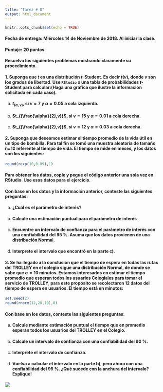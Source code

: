 ```yaml
---
title: "Tarea # 8"
output: html_document
---
```


```r
knitr::opts_chunk$set(echo = TRUE)
```


#### **Fecha de entrega:** Miércoles 14 de Noviembre de 2018. Al iniciar la clase.

#### **Puntaje: 20 puntos** 

#### Resuelva los siguientes problemas mostrando claramente su procedimiento.

#### **1.** Suponga que $t$ es una distribución $t$-Student. Es decir $t(v)$, donde $v$ son los grados de libertad. Use `RStudio` o una tabla de probabilidades $t$-Student para calcular:(Haga una gráfica que ilustre la información solicitada en cada caso). 

a)  ####  $t_{(\alpha,v)}$, si $v=7$ y $\alpha=0.05$ a cola izquierda.

b)  ####  $t_{(\frac{\alpha}{2},v)}$, si $v=15$ y $\alpha=0.01$ a cola derecha.

b)  ####  $t_{(\frac{\alpha}{2},v)}$, si $v=12$ y $\alpha=0.03$ a cola derecha. 

#### **2.** Suponga que deseamos estimar el tiempo promedio de la vida útil en un tipo de bombilla. Para tal fin se tomó una muestra aleatoria de tamaño n=10 referente al tiempo de vida. El tiempo se mide en meses, y los datos son los siguientes:

```r
round(rexp(10,0.09),1)
```

#### Para obtener los datos, copie y pegue el código anterior una sola vez en RStudio. Use esos datos para el ejercicio.

#### Con base en los datos y la información anterior, conteste las siguientes preguntas:

a)  #### ¿Cuál es el parámetro de interés?  

b)  #### Calcule una estimación puntual para el parámetro de interés

c)  #### Encuentre un intervalo de confianza para el parámetro de interés con una confiabilidad del 95 %. Asuma que los datos provienen de una distribución Normal.

d)  #### Interprete el intervalo que encontró en la parte c).


#### **3.** Se ha llegado a la conclusión que el tiempo de espera en todas las rutas del TROLLEY en el colegio sigue una distribución Normal, de donde se sabe que $\sigma=10$ minutos. Estamos interesados en estimar el tiempo promedio que esperan todos los usuarios Colegiales para tomar el servicio de TROLLEY, para este propósito se recolectaron 12 datos del tiempo de espera en usuarios. El tiempo está en minutos:

```r
set.seed(2)
round(rnorm(12,28,10),0)
```

#### Con base en los datos, conteste las siguientes preguntas:

a)  #### Calcule mediante estimación puntual el tiempo que en promedio esperan todos los usuarios del TROLLEY en el Colegio. 

b)  #### Calcule un intervalo de confianza con una confiabilidad del 90 %.

c)  #### Interprete el intervalo de confianza.

d)  #### Vuelva a calcular el intervalo en la parte b), pero ahora con una confiabilidad del 99 %. ¿Qué sucede con la anchura del intervalo? Explique!

![](blanco.png)

